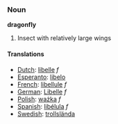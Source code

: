 ===Noun===

'''dragonfly'''

# Insect with relatively large wings

====Translations====
*[[Dutch]]: [[libelle]] ''f''
*[[Esperanto]]: [[libelo]]
*[[French]]: [[libellule]] ''f''
*[[German]]: [[Libelle]] ''f''
*[[Polish]]: [[ważka]] ''f''
*[[Spanish]]: [[libélula]] ''f''
*[[Swedish]]: [[trollslända]]